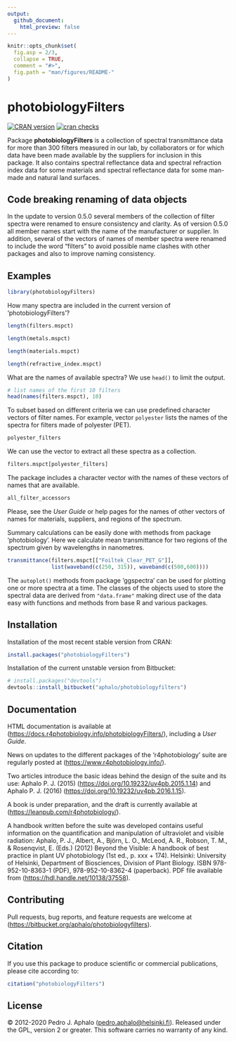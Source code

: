 ```yaml
---
output:
  github_document:
    html_preview: false
---
```


```r
knitr::opts_chunk$set(
  fig.asp = 2/3,
  collapse = TRUE,
  comment = "#>",
  fig.path = "man/figures/README-"
)
```

# photobiologyFilters

[![CRAN version](https://www.r-pkg.org/badges/version-last-release/photobiologyFilters)](https://cran.r-project.org/package=photobiologyFilters) [![cran checks](https://cranchecks.info/badges/worst/photobiologyFilters)](https://cran.r-project.org/web/checks/check_results_photobiologyFilters.html)

Package **photobiologyFilters** is a collection of spectral transmittance data for more than 300 filters measured in our lab, by collaborators or for which data have been made available by the suppliers for inclusion in this package. It also contains spectral reflectance data and spectral refraction index data for some materials and spectral reflectance data for some man-made and natural land surfaces.

## Code breaking renaming of data objects

In the update to version 0.5.0 several members of the collection of filter spectra were renamed to ensure consistency and clarity. As of version 0.5.0 all member names start with the name of the manufacturer or supplier. In addition, several of the vectors of names of member spectra were renamed to include the word "filters" to avoid possible name clashes with other packages and also to improve naming consistency.

## Examples

```r
library(photobiologyFilters)
```

How many spectra are included in the current version of 'photobiologyFilters'?

```r
length(filters.mspct)
```

```r
length(metals.mspct)
```

```r
length(materials.mspct)
```

```r
length(refractive_index.mspct)
```

What are the names of available spectra? We use `head()` to limit the output.

```r
# list names of the first 10 filters
head(names(filters.mspct), 10)
```

To subset based on different criteria we can use predefined character vectors of filter names. For example, vector `polyester` lists the names of the spectra for filters made of polyester (PET).

```r
polyester_filters
```

We can use the vector to extract all these spectra as a collection.

```r
filters.mspct[polyester_filters]
```

The package includes a character vector with the names of these vectors of names that are available.

```r
all_filter_accessors
```

Please, see the *User Guide* or help pages for the names of other vectors of names for materials, suppliers, and regions of the spectrum.

Summary calculations can be easily done with methods from package 'photobiology'. Here we calculate mean transmittance for two regions of the spectrum given by wavelengths in nanometres.

```r
transmittance(filters.mspct[["Foiltek_Clear_PET_G"]], 
              list(waveband(c(250, 315)), waveband(c(500,600))))
```

The `autoplot()` methods from package 'ggspectra' can be used for plotting one or more spectra at a time. The classes of the objects used to store the spectral data are derived from `"data.frame"` making direct use of the data easy with functions and methods from base R and various packages.

## Installation

Installation of the most recent stable version from CRAN:

```r
install.packages("photobiologyFilters")
```

Installation of the current unstable version from Bitbucket:

```r
# install.packages("devtools")
devtools::install_bitbucket("aphalo/photobiologyfilters")
```

## Documentation

HTML documentation is available at (<https://docs.r4photobiology.info/photobiologyFilters/>), including a *User Guide*.

News on updates to the different packages of the 'r4photobiology' suite are regularly posted at (<https://www.r4photobiology.info/>).

Two articles introduce the basic ideas behind the design of the suite and its use: Aphalo P. J. (2015) (<https://doi.org/10.19232/uv4pb.2015.1.14>) and Aphalo P. J. (2016) (<https://doi.org/10.19232/uv4pb.2016.1.15>).

A book is under preparation, and the draft is currently available at (<https://leanpub.com/r4photobiology/>).

A handbook written before the suite was developed contains useful information on the quantification and manipulation of ultraviolet and visible radiation: Aphalo, P. J., Albert, A., Björn, L. O., McLeod, A. R., Robson, T. M., & Rosenqvist, E. (Eds.) (2012) Beyond the Visible: A handbook of best practice in plant UV photobiology (1st ed., p. xxx + 174). Helsinki: University of Helsinki, Department of Biosciences, Division of Plant Biology. ISBN 978-952-10-8363-1 (PDF), 978-952-10-8362-4 (paperback). PDF file available from (<https://hdl.handle.net/10138/37558>).

## Contributing

Pull requests, bug reports, and feature requests are welcome at (<https://bitbucket.org/aphalo/photobiologyfilters>).

## Citation

If you use this package to produce scientific or commercial publications, please cite according to:

```r
citation("photobiologyFilters")
```

## License

© 2012-2020 Pedro J. Aphalo ([pedro.aphalo\@helsinki.fi](mailto:pedro.aphalo@helsinki.fi)). Released under the GPL, version 2 or greater. This software carries no warranty of any kind.
